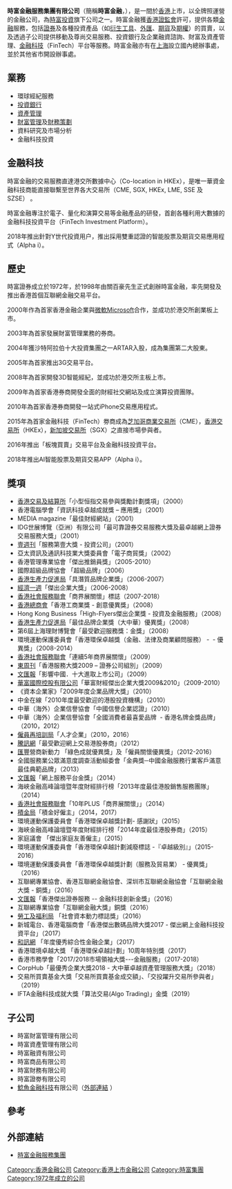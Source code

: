 {{Infobox Company
|company_name=時富金融服務集團有限公司
|company_logo=
|company_type=上市公司（{{hkex|0510}}）
|company_slogan=
|foundatio=
|location={{HKG}}
|key_people=董事長：關百豪
|industry=金融
|num_employees=
|parent=[[時富投資|時富投資]]
|subsid=
|homepage={{URL|http://www.cfsg.com.hk/}}
|net_income=}}

'''時富金融服務集團有限公司'''（簡稱'''時富金融'''，{{sehk|510}}），是一間於[[香港|香港]]上市，以全牌照運營的金融公司，為[[時富投資|時富投資]]旗下公司之一。時富金融獲[[證券及期貨事務監察委員會|香港證監會]]許可，提供各類[[金融|金融]]服務，包括[[證券|證券]]及各種投資產品（如[[衍生工具|衍生工具]]、[[外匯|外匯]]、[[期貨|期貨]]及[[期權|期權]]）的買賣，以及透過子公司提供移動及尊尚交易服務、投資銀行及企業融資諮詢、財富及資產管理、[[金融科技|金融科技]]（FinTech）平台等服務。時富金融亦有在[[上海市|上海]]設立國內總辦事處，並於其他省市開設辦事處。

== 業務 ==

* 環球經紀服務
* [[投资银行|投資銀行]]
* [[资产管理|資產管理]]
* [[財富管理|財富管理]]及[[財務策劃|財務策劃]]
* 資料研究及市場分析
*金融科技投資

== 金融科技 ==
時富金融的交易服務直達港交所數據中心（Co-location in HKEx），是唯一華資金融科技商能直接聯繫至世界各大交易所（CME, SGX, HKEx, LME, SSE 及 SZSE） 。

時富金融專注於電子、量化和演算交易等金融產品的研發，首創各種利用大數據的金融科技投資平台（FinTech Investment Platform）。

2018年推出針對Y世代投資用户，推出採用雙重認證的智能股票及期貨交易應用程式（Alpha i）。

== 歷史 ==
時富證券成立於1972年，於1998年由關百豪先生正式創辦時富金融，率先開發及推出香港首個互聯網金融交易平台。

2000年作為首家香港金融企業與[[微软|微軟Microsoft]]合作，並成功於港交所創業板上市。

2003年為首家發展財富管理業務的券商。

2004年獲沙特阿拉伯十大投資集團之一ARTAR入股，成為集團第二大股東。

2005年為首家推出3G交易平台。

2008年為首家開發3D智能經紀，並成功於港交所主板上市。

2009年為首家香港券商開發全面的財經社交網站及成立演算投資團隊。

2010年為首家香港券商開發一站式iPhone交易應用程式。

2015年為首家金融科技（FinTech）劵商成為[[芝加哥商品交易所|芝加哥商業交易所]]（CME），[[香港交易所|香港交易所]]（HKEx），[[新加坡交易所|新加坡交易所]]（SGX）之直接市場參與者。

2016年推出「板塊買賣」交易平台及金融科技投資平台。

2018年推出AI智能股票及期貨交易APP（Alpha i）。

== 獎項 ==

*[[香港交易及結算所|香港交易及結算所]]「小型恒指交易參與獎勵計劃獎項」（2000）
*香港電腦學會「資訊科技卓越成就獎 – 應用獎」（2001）
*MEDIA magazine「最佳財經網站」（2001）
*IDG世展博覽（亞洲）有限公司「最可靠證券交易服務大獎及最卓越網上證券交易服務大獎」（2001）
*[[壹週刊|壹週刊]]「服務第壹大獎 - 投資公司」（2001）
*亞太資訊及通訊科技業大獎委員會「電子商貿獎」（2002）
*香港管理專業協會「傑出推銷員獎」（2005-2010）
*國際超級品牌協會 「超級品牌」（2006）
*[[香港生產力促進局|香港生產力促進局]]「具潛質品牌企業獎」（2006-2007）
*[[經濟一週|經濟一週]]「傑出企業大獎」（2006-2008）
*[[香港社會服務聯會|香港社會服務聯會]]「商界展關懷」標誌（2007-2018）
*[[香港總商會|香港總商會]]「香港工商業獎 - 創意優異獎」（2008）
*Hong Kong Business「High-Flyers傑出企業獎 - 投資及金融服務」（2008）
*[[香港生產力促進局|香港生產力促進局]]「最佳品牌企業獎（大中華）優異獎」（2008）
*第6屆上海理財博覽會「最受歡迎服務獎：金獎」（2008）
*環境運動保護委員會「香港環保卓越獎（金融、法律及商業顧問服務） -  - 優異獎」（2008-2014）
*[[香港社會服務聯會|香港社會服務聯會]]「連續5年商界展關懷」（2009）
*[[東周刊|東周刊]]「香港服務大獎2009 – 證券公司組別」（2009）
*[[文汇报_(香港)|文匯報]]「影響中國．十大進取上市公司」（2009）
*[[華富國際控股有限公司|華富國際控股有限公司]]「華富財經傑出企業大獎2009&2010」（2009-2010）
*《資本企業家》「2009年度企業品牌大獎」（2010）
*中金在線「2010年度最受歡迎的港股投資機構」（2010）
*中華（海外）企業信譽協會「中國信譽企業認證」（2010）
*中華（海外）企業信譽協會「全國消費者最喜愛品牌  - 香港名牌金獎品牌」（2010，2012）
*[[僱員再培訓局|僱員再培訓局]]「人才企業」（2010，2016）
*[[腾讯网|騰訊網]]「最受歡迎網上交易港股券商」（2012）
*[[滙豐|匯豐]]營商新動力 「綠色成就優異獎」及「僱員關懷優異獎」（2012-2016）
*全國服務業公眾滿意度調查活動組委會「金典獎─中國金融服務行業客戶滿意最佳典範品牌」（2013）
*[[文汇报_(香港)|文匯報]]「網上服務平台金獎」（2014）
*海峽金融高峰論壇暨年度財經排行榜「2013年度最佳港股銷售服務團隊」（2014）
*[[香港社會服務聯會|香港社會服務聯會]]「10年PLUS「商界展關懷」」（2014）
*[[積金局|積金局]]「積金好僱主」（2014，2017）
*環境運動保護委員會「香港環保卓越獎計劃- 感謝狀」（2015）
*海峽金融高峰論壇暨年度財經排行榜「2014年度最佳港股券商」（2015）
*家庭議會 「傑出家庭友善僱主」（2015）
*環境運動保護委員會「香港環保卓越計劃減廢標誌 -『卓越級別』」（2015-2016）
*環境運動保護委員會「香港環保卓越獎計劃（服務及貿易業） - 優異獎」（2016）
*互聯網專業協會、香港互聯網金融協會、深圳市互聯網金融協會「互聯網金融大獎 - 銅獎」（2016）
*[[文汇报_(香港)|文匯報]]「香港傑出證券服務 -- 金融科技創新金獎」（2016）
* 互聯網專業協會「互聯網金融大獎」銅獎（2016）
*[[勞工及福利局|勞工及福利局]] 「社會資本動力標誌獎」（2016）
*新城電台、香港電腦商會「香港傑出數碼品牌大獎2017 - 傑出網上金融科技投資平台」（2017）
*[[和讯网|和訊網]] 「年度優秀綜合性金融企業」（2017）
*香港環境卓越大獎 「香港環保卓越計劃」10周年特別獎（2017）
*香港市務學會「2017/2018市場領袖大獎---金融服務」（2017-2018）
*CorpHub「最優秀企業大獎2018 - 大中華卓越資產管理服務大獎」（2018）
*交易所買賣基金大獎「交易所買賣基金成交額」、「交投躍升交易所參與者」（2019）
*IFTA金融科技成就大獎「算法交易(Algo Trading)」金獎（2019）

==子公司==

*時富財富管理有限公司
*時富資產管理有限公司
*時富融資有限公司
*時富商品有限公司
*時富財務有限公司
*時富證劵有限公司
*[[鯰魚金融科技|鯰魚金融科技]]有限公司（[https://www.weever.com.hk/ 外部連結] {{Wayback|url=https://www.weever.com.hk/ |date=20180824112028 }}）

==參考==
{{reflist}}

==外部連結==
*[http://www.cashon-line.com/ 時富金融服務集團] {{Wayback|url=http://www.cashon-line.com/ |date=20201126230926 }}

[[Category:香港金融公司|Category:香港金融公司]]
[[Category:香港上市金融公司|Category:香港上市金融公司]]
[[Category:時富集團|Category:時富集團]]
[[Category:1972年成立的公司|Category:1972年成立的公司]]